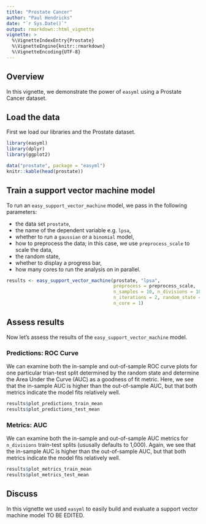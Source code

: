 ```yaml
---
title: "Prostate Cancer"
author: "Paul Hendricks"
date: "`r Sys.Date()`"
output: rmarkdown::html_vignette
vignette: >
  %\VignetteIndexEntry{Prostate}
  %\VignetteEngine{knitr::rmarkdown}
  %\VignetteEncoding{UTF-8}
---
```


## Overview

In this vignette, we demonstrate the power of `easyml` using a Prostate Cancer dataset. 

## Load the data

First we load our libraries and the Prostate dataset. 

```r
library(easyml)
library(dplyr)
library(ggplot2)

data("prostate", package = "easyml")
knitr::kable(head(prostate))
```

## Train a support vector machine model

To run an `easy_support_vector_machine` model, we pass in the following parameters:

* the data set `prostate`,
* the name of the dependent variable e.g. `lpsa`,
* whether to run a `gaussian` or a `binomial` model, 
* how to preprocess the data; in this case, we use `preprocess_scale` to scale the data, 
* the random state, 
* whether to display a progress bar, 
* how many cores to run the analysis on in parallel.

```r
results <- easy_support_vector_machine(prostate, "lpsa", 
                                       preprocess = preprocess_scale, 
                                       n_samples = 10, n_divisions = 10, 
                                       n_iterations = 2, random_state = 12345, 
                                       n_core = 1)
```

## Assess results

Now let's assess the results of the `easy_support_vector_machine` model.

### Predictions: ROC Curve

We can examine both the in-sample and out-of-sample ROC curve plots for one particular trian-test split determined by the random state and determine the Area Under the Curve (AUC) as a goodness of fit metric. Here, we see that the in-sample AUC is higher than the out-of-sample AUC, but that both metrics indicate the model fits relatively well.

```r
results$plot_predictions_train_mean
results$plot_predictions_test_mean
```

### Metrics: AUC

We can examine both the in-sample and out-of-sample AUC metrics for `n_divisions` train-test splits (ususally defaults to 1,000). Again, we see that the in-sample AUC is higher than the out-of-sample AUC, but that both metrics indicate the model fits relatively well.

```r
results$plot_metrics_train_mean
results$plot_metrics_test_mean
```

## Discuss

In this vignette we used `easyml` to easily build and evaluate a support vector machine model TO BE EDITED.
